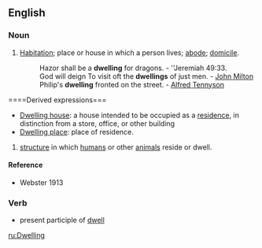 ==English==
===Noun===
#[[Habitation]]; place or house in which a person lives; [[abode]]; [[domicile]].
#:Hazor shall be a '''dwelling''' for dragons. - ''Jeremiah 49:33.
#:God will deign To visit oft the '''dwellings''' of just men. - [[John Milton]]
#:Philip's '''dwelling''' fronted on the street. - [[Alfred Tennyson]]
====Derived expressions===
*[[Dwelling house]]: a house intended to be occupied as a [[residence]], in distinction from a store, office, or other building
*[[Dwelling place]]: place of residence.
# [[structure]] in which [[human]]s or other [[animal]]s reside or dwell. 

====Reference====
*Webster 1913

===Verb===
*present participle of [[dwell]]
[[ru:Dwelling]]
